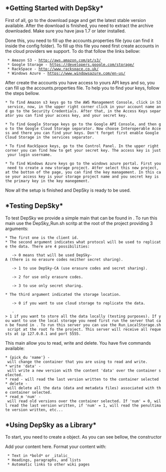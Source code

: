 ==*Getting Started with DepSky*==

First of all, go to the download page and get the latest stable version available. After the download is finished, you need to extract the archive downloaded. Make sure you have java 1.7 or later installed.

Done this, you need to fill up the accounts.properties file (you can find it inside the config folder). To fill up this file you need first create accounts in the cloud providers we support. To do that follow the links bellow:

  * Amazon S3 - http://aws.amazon.com/pt/s3/
  * Google Storage - https://developers.google.com/storage/
  * RackSpace - http://www.rackspace.co.uk/
  * Windows Azure - https://www.windowsazure.com/en-us/

After create the accounts you have access to yours API keys and so, you can fill up the accounts.properties file. To help you to find your keys, follow the steps bellow.

 * To find Amazon s3 keys go to the AWS Management Console, click in S3 service, now, in the upper right corner click in your account name and go to the Security Credentials. After that, in the Access Keys separator you can find your access key, and your secret key.

 * To find Google Storage keys go to the Google API Console, and then go to the Google Cloud Storage separator. Now choose Interoperable Access and there you can find your keys. Don't forget first enable Google Cloud Storage in the services separator.

 * To find RackSpace keys, go to the Control Panel. In the upper right corner you can find how to get your secret key. The access key is just your login username.

 * To find Windows Azure keys go to the windows azure portal. First you need to create a new storage project. Atfer select this new project, at the botton of the page, you can find the key management. In this case your access key is your storage project name and you secret key is the primary key in the key manegement.

Now all the setup is finished and DepSky is ready to be used.



==*Testing DepSky*==

To test DepSky we provide a simple main that can be found in {{{src.depskys.core.LocalDepSkySClient}}}. To run this main use the DepSky_Run.sh scritp at the root of the project providing 3 arguments:

 * The first one is the client id.
 * The second argument indicates what protocol will be used to replicate the data. There are 4 possibilities:

    -> 0 means that will be used DepSky-A (there is no erasure codes neither secret sharing).

    -> 1 to use DepSky-CA (use erasure codes and secret sharing).

    -> 2 for use only erasure codes. 

    -> 3 to use only secret sharing. 

 * The third argument indicated the storage location.

    -> 0 if you want to use cloud storage to replicate the data.

    -> 1 if you want to store all the data locally (testing purposes). If you want to use the local storage you need first run the server that can be found in {{{src.depskys.clouds.drivers.localStorageService.ServerThread}}}. To run this server you can use the Run_LocalStorage.sh script at the root fo the project. This server will receive all requests at ip 127.0.0.1 and port 5555.

This main allow you to read, write and delete. You have five commands available:

 * {pick_du 'name'} - will change the container that you are using to read and write.
 * write 'data' - will write a new version with the content 'data' over the container selected.
 * read - will read the last version written to the container selected
 * delete - will delete all the data (data and metadata files) associated with the container selected.
 * read_m 'num' - will read old versions over the container selected. If 'num' = 0, will read the last version written, if 'num' = 1, will read the penultimate version written, etc...


==*Using DepSky as a Library*==

To start, you need to create a {{{src.depskys.core.LocalDepSkySClient}}} object. As you can see bellow, the constructor

{{{public LocalDepSkySClient(int clientId, boolean useModel){

		this.clientId = clientId;
		if(!useModel){
			this.cloud1 = new LocalDiskDriver("cloud1");
			this.cloud2 = new LocalDiskDriver("cloud2");
			this.cloud3 = new LocalDiskDriver("cloud3");
			this.cloud4 = new LocalDiskDriver("cloud4");
			this.drivers = new IDepSkySDriver[]{cloud1, cloud2, cloud3, cloud4};
		}else{	
			List<String[][]> credentials = null;
			try {
				credentials = readCredentials();
			} catch (FileNotFoundException e) {
				System.out.println("O ficheiro de configuração não existe!");
				e.printStackTrace();
			} catch (ParseException e) {
				System.out.println("O ficheiro de configuração está mal configurado!");		
				e.printStackTrace();
			}
			this.drivers = new IDepSkySDriver[4];
			String type = null, driverId = null, accessKey = null, secretKey = null;
			for(int i = 0 ; i < credentials.size(); i++){
				for(String[] pair : credentials.get(i)){
					if(pair[0].equalsIgnoreCase("driver.type")){
						type = pair[1];
					}else if(pair[0].equalsIgnoreCase("driver.id")){
						driverId = pair[1];
					}else if(pair[0].equalsIgnoreCase("accessKey")){
						accessKey = pair[1];
					}else if(pair[0].equalsIgnoreCase("secretKey")){
						secretKey = pair[1];
					}
				}
				drivers[i] = DriversFactory.getDriver(type, driverId, accessKey, secretKey);
			}

		}	
		this.manager = new DepSkySManager(drivers, this);
		this.replies = new HashMap<Integer, CloudRepliesControlSet>();
		this.N = drivers.length;
		this.F = 1;
		this.encoder = new ReedSolEncoder(2, 2, 8);
		this.decoder = new ReedSolDecoder(2, 2, 8);

		if(!startDrivers()){
			System.out.println("Erro na conexão");
		}	
	}
}}}

   







Add your content here.  Format your content with:
  * Text in *bold* or _italic_
  * Headings, paragraphs, and lists
  * Automatic links to other wiki pages